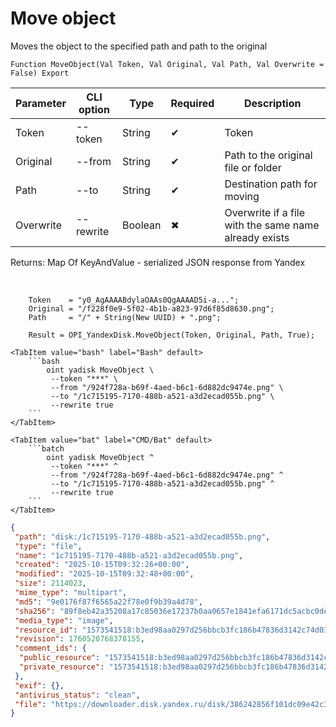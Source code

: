 ﻿---
sidebar_position: 9
description: Move object and other functions to work with Yandex Disk in the Open Integration Package, a free open-source integration library for 1C:Enterprise 8, OneScript and CLI
keywords: [1C, 1С, 1С:Enterprise, 1С:Enterprise 8.3, API, Integration, Services, Exchange, OneScript, CLI, Yandex Disk]
---


# Move object
 Moves the object to the specified path and path to the original



`Function MoveObject(Val Token, Val Original, Val Path, Val Overwrite = False) Export`

  | Parameter | CLI option | Type | Required | Description |
  |-|-|-|-|-|
  | Token | --token | String | &#x2714; | Token |
  | Original | --from | String | &#x2714; | Path to the original file or folder |
  | Path | --to | String | &#x2714; | Destination path for moving |
  | Overwrite | --rewrite | Boolean | &#x2716; | Overwrite if a file with the same name already exists |

  
  Returns:  Map Of KeyAndValue - serialized JSON response from Yandex

<br/>



```bsl title="1C:Enterprise/OneScript code example"
    Token    = "y0_AgAAAABdylaOAAs0QgAAAAD5i-a...";
    Original = "/f228f0e9-5f02-4b1b-a823-97d6f85d8630.png";
    Path     = "/" + String(New UUID) + ".png";

    Result = OPI_YandexDisk.MoveObject(Token, Original, Path, True);
```
 

 <Tabs>
  
    <TabItem value="bash" label="Bash" default>
        ```bash
            oint yadisk MoveObject \
             --token "***" \
             --from "/924f728a-b69f-4aed-b6c1-6d882dc9474e.png" \
             --to "/1c715195-7170-488b-a521-a3d2ecad055b.png" \
             --rewrite true
        ```
    </TabItem>
  
    <TabItem value="bat" label="CMD/Bat" default>
        ```batch
            oint yadisk MoveObject ^
             --token "***" ^
             --from "/924f728a-b69f-4aed-b6c1-6d882dc9474e.png" ^
             --to "/1c715195-7170-488b-a521-a3d2ecad055b.png" ^
             --rewrite true
        ```
    </TabItem>
</Tabs>


```json title="Result"
{
 "path": "disk:/1c715195-7170-488b-a521-a3d2ecad055b.png",
 "type": "file",
 "name": "1c715195-7170-488b-a521-a3d2ecad055b.png",
 "created": "2025-10-15T09:32:26+00:00",
 "modified": "2025-10-15T09:32:48+00:00",
 "size": 2114023,
 "mime_type": "multipart",
 "md5": "9e0176f87f6565a22f78e0f9b39a4d78",
 "sha256": "89f8eb42a35208a17c85036e17237b0aa0657e1841efa6171dc5acbc0dea9e18",
 "media_type": "image",
 "resource_id": "1573541518:b3ed98aa0297d256bbcb3fc186b47836d3142c74d0320cf667fdef7c2fd9e84e",
 "revision": 1760520768378155,
 "comment_ids": {
  "public_resource": "1573541518:b3ed98aa0297d256bbcb3fc186b47836d3142c74d0320cf667fdef7c2fd9e84e",
  "private_resource": "1573541518:b3ed98aa0297d256bbcb3fc186b47836d3142c74d0320cf667fdef7c2fd9e84e"
 },
 "exif": {},
 "antivirus_status": "clean",
 "file": "https://downloader.disk.yandex.ru/disk/386242856f101dc09e42c3982f5133ee0e833f2438097a79b6ff7baa8187a3ac/68efa281/Kdpe3dFisZLPovVA4r-aBmpkby3AOQiLsayEHYapOMw2ylFGSbZZrsWtGPTvHxG_-QDrqSGFBOOsS3b3gKT1zA%3D%3D?uid=1573541518&filename=1c715195-7170-488b-a521-a3d2ecad055b.png&disposition=attachment&hash=&limit=0&content_type=multipart&owner_uid=1573541518&fsize=2114023&hid=03d7263840468e281bd0b238a26e7d0d&media_type=image&tknv=v3&etag=9e0176f87f6565a22f78e0f9b39a4d78"
}
```
